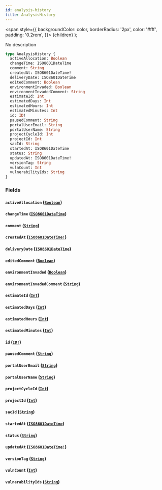 ```yaml
---
id: analysis-history
title: AnalysisHistory
---
```


<span
style={{
      backgroundColor: color,
      borderRadius: '2px',
      color: '#fff',
      padding: '0.2rem',
    }}>
{children}
</span>
);

No description

```graphql
type AnalysisHistory {
  activeAllocation: Boolean
  changeTime: ISO8601DateTime
  comment: String
  createdAt: ISO8601DateTime!
  deliveryDate: ISO8601DateTime
  editedComment: Boolean
  environmentInvaded: Boolean
  environmentInvadedComment: String
  estimateId: Int
  estimatedDays: Int
  estimatedHours: Int
  estimatedMinutes: Int
  id: ID!
  pausedComment: String
  portalUserEmail: String
  portalUserName: String
  projectCycleId: Int
  projectId: Int
  sacId: String
  startedAt: ISO8601DateTime
  status: String
  updatedAt: ISO8601DateTime!
  versionTag: String
  vulnCount: Int
  vulnerabilityIds: String
}
```

### Fields

#### `activeAllocation` ([`Boolean`](/api/graphql/documentation/scalars/boolean))

#### `changeTime` ([`ISO8601DateTime`](/api/graphql/documentation/scalars/iso-8601-date-time))

#### `comment` ([`String`](/api/graphql/documentation/scalars/string))

#### `createdAt` ([`ISO8601DateTime!`](/api/graphql/documentation/scalars/iso-8601-date-time))

#### `deliveryDate` ([`ISO8601DateTime`](/api/graphql/documentation/scalars/iso-8601-date-time))

#### `editedComment` ([`Boolean`](/api/graphql/documentation/scalars/boolean))

#### `environmentInvaded` ([`Boolean`](/api/graphql/documentation/scalars/boolean))

#### `environmentInvadedComment` ([`String`](/api/graphql/documentation/scalars/string))

#### `estimateId` ([`Int`](/api/graphql/documentation/scalars/int))

#### `estimatedDays` ([`Int`](/api/graphql/documentation/scalars/int))

#### `estimatedHours` ([`Int`](/api/graphql/documentation/scalars/int))

#### `estimatedMinutes` ([`Int`](/api/graphql/documentation/scalars/int))

#### `id` ([`ID!`](/api/graphql/documentation/scalars/id))

#### `pausedComment` ([`String`](/api/graphql/documentation/scalars/string))

#### `portalUserEmail` ([`String`](/api/graphql/documentation/scalars/string))

#### `portalUserName` ([`String`](/api/graphql/documentation/scalars/string))

#### `projectCycleId` ([`Int`](/api/graphql/documentation/scalars/int))

#### `projectId` ([`Int`](/api/graphql/documentation/scalars/int))

#### `sacId` ([`String`](/api/graphql/documentation/scalars/string))

#### `startedAt` ([`ISO8601DateTime`](/api/graphql/documentation/scalars/iso-8601-date-time))

#### `status` ([`String`](/api/graphql/documentation/scalars/string))

#### `updatedAt` ([`ISO8601DateTime!`](/api/graphql/documentation/scalars/iso-8601-date-time))

#### `versionTag` ([`String`](/api/graphql/documentation/scalars/string))

#### `vulnCount` ([`Int`](/api/graphql/documentation/scalars/int))

#### `vulnerabilityIds` ([`String`](/api/graphql/documentation/scalars/string))
